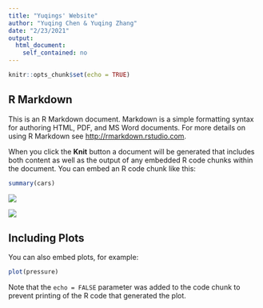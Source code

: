 ```yaml
---
title: "Yuqings' Website"
author: "Yuqing Chen & Yuqing Zhang"
date: "2/23/2021"
output: 
  html_document:
    self_contained: no
---
```


```r
knitr::opts_chunk$set(echo = TRUE)
```

## R Markdown

This is an R Markdown document. Markdown is a simple formatting syntax for authoring HTML, PDF, and MS Word documents. For more details on using R Markdown see <http://rmarkdown.rstudio.com>.

When you click the **Knit** button a document will be generated that includes both content as well as the output of any embedded R code chunks within the document. You can embed an R code chunk like this:

```r
summary(cars)
```

![](https://tesla-cdn.thron.com/delivery/public/image/tesla/088d64b2-afcc-43c6-9fa1-8f37e567a3d0/bvlatuR/std/2880x2400/desktop_model_3_v2)

![](https://survivethis.news/wp-content/uploads/2020/12/cyberpunk-2077-vehicle-class-economy.jpg)

## Including Plots

You can also embed plots, for example:

```r
plot(pressure)
```

Note that the `echo = FALSE` parameter was added to the code chunk to prevent printing of the R code that generated the plot.
